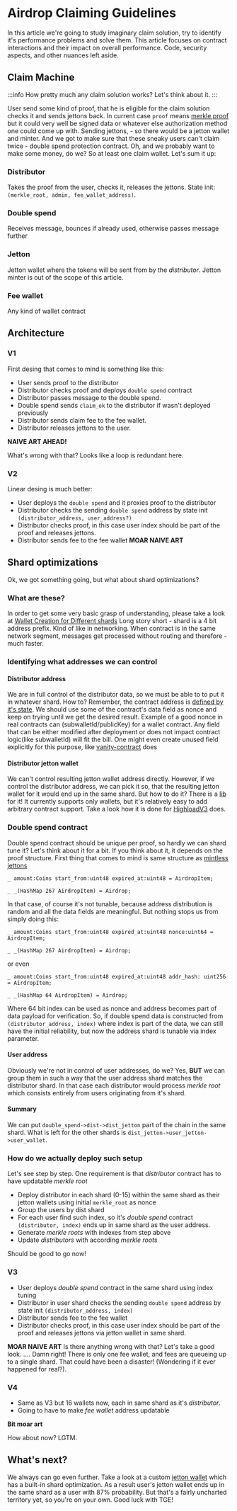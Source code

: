 # Airdrop Claiming Guidelines

In this article we're going to study imaginary claim solution, try to identify it's performance problems and solve them.
This article focuses on contract interactions and their impact on overall performance.
Code, security aspects, and other nuances left aside.

## Claim Machine

:::info
How pretty much any claim solution works?
Let's think about it.
:::

User send some kind of proof, that he is eligible for the claim
solution checks it and sends jettons back.
In current case `proof` means [merkle proof](https://docs.ton.org/develop/data-formats/exotic-cells#merkle-proof) but it could very well be signed data or whatever else authorization method one could come up with.
Sending jettons, - so there would be a jetton wallet and minter.
And we got to make sure that these sneaky users can't claim twice - double spend protection contract.
Oh, and we probably want to make some money, do we?
So at least one claim wallet.
Let's sum it up:

### Distributor

Takes the proof from the user, checks it, releases the jettons.
State init: `(merkle_root, admin, fee_wallet_address)`.

### Double spend

Receives message, bounces if already used, otherwise passes message further

### Jetton

Jetton wallet where the tokens will be sent from by the _distributor_.
Jetton minter is out of the scope of this article.

### Fee wallet

Any kind of wallet contract

## Architecture

### V1

First desing that comes to mind is something like this:

- User sends proof to the distributor
- Distributor checks proof and deploys `double spend` contract
- Distributor passes message to the double spend.
- Double spend sends `claim_ok` to the distributor if wasn't deployed previously
- Distributor sends claim fee to the fee wallet.
- Distributor releases jettons to the user.

**NAIVE ART AHEAD!**

What's wrong with that?
Looks like a loop is redundant here.

### V2

Linear desing is much better:

- User deploys the `double spend` and it proxies proof to the distributor
- Distributor checks the sending `double spend` address by state init `(distributor_address, user_address?)`
- Distributor checks proof, in this case user index should be part of the proof and releases jettons.
- Distributor sends fee to the fee wallet
  **MOAR NAIVE ART**

## Shard optimizations

Ok, we got something going, but what about shard optimizations?

### What are these?

In order to get some very basic grasp of understanding, please take a look at [Wallet Creation for Different shards](https://docs.ton.org/develop/dapps/asset-processing/#wallet-creation-for-different-shards)
Long story short - shard is a 4 bit address prefix. Kind of like in networking.
When contract is in the same network segment, messages get processed without routing and therefore - much faster.

### Identifying what addresses we can control

#### Distributor address

We are in full control of the distributor data, so we must be able to to put it in whatever shard.
How to?
Remember, the contract address is [defined by it's state](https://docs.ton.org/learn/overviews/addresses#account-id).
We should use some of the contract's data field as nonce and keep on trying until we get the desired result.
Example of a good nonce in real contracts can (subwalletId/publicKey) for a wallet contract.
Any field that can be either modified after deployment or does not impact contract logic(like subwalletId) will fit the bill.
One might even create unused field explicitly for this purpose, like [vanity-contract](https://github.com/ton-community/vanity-contract) does

#### Distributor jetton wallet

We can't control resulting jetton wallet address directly.
However, if we control the distributor address, we can pick it so, that the resulting jetton wallet for it would end up in the same shard.
But how to do it? There is a [lib](https://github.com/Trinketer22/turbo-wallet) for it!
It currently supports only wallets, but it's relatively easy to add arbitrary contract support.
Take a look how it is done for [HighloadV3](https://github.com/Trinketer22/turbo-wallet/blob/44fe7ee4300e37e052871275be8dd41035d45c3a/src/lib/contracts/HighloadWalletV3.ts#L20) does.

### Double spend contract

Double spend contract should be unique per proof, so hardly we can shard tune it?
Let's think about it for a bit.
If you think about it, it depends on the proof structure.
First thing that comes to mind is same structure as [mintless jettons](https://github.com/tonkeeper/TEPs2/blob/mintles/text/0177-mintless-jetton-standard.md#handlers)

```
_ amount:Coins start_from:uint48 expired_at:uint48 = AirdropItem;

_ _(HashMap 267 AirdropItem) = Airdrop;

```

In that case, of course it's not tunable, because address distribution is random and all the data fields are meaningful.
But nothing stops us from simply doing this:

```
_ amount:Coins start_from:uint48 expired_at:uint48 nonce:uint64 = AirdropItem;

_ _(HashMap 267 AirdropItem) = Airdrop;
```

or even

```
_ amount:Coins start_from:uint48 expired_at:uint48 addr_hash: uint256 = AirdropItem;

_ _(HashMap 64 AirdropItem) = Airdrop;

```

Where 64 bit index can be used as nonce and address becomes part of data payload for verification.
So, if double spend data is constructed from `(distributor_address, index)` where index is part of the data, we can still have the initial reliability, but now the address shard is tunable via index parameter.

#### User address

Obviously we're not in control of user addresses, do we?
Yes, **BUT** we can group them in such a way that the user address shard matches the distributor shard.
In that case each distributor would process _merkle root_ which consists entirely from users originating from it's shard.

#### Summary

We can put `double_spend->dist->dist_jetton` part of the chain in the same shard.
What is left for the other shards is `dist_jetton->user_jetton->user_wallet`.

### How do we actually deploy such setup

Let's see step by step.
One requirement is that _distributor_ contract has to have updatable _merkle root_

- Deploy distributor in each shard (0-15) within the same shard as their jetton wallets using initial `merkle_root` as nonce
- Group the users by dist shard
- For each user find such index, so it's _double spend_ contract `(distributor, index)` ends up in same shard as the user address.
- Generate _merkle roots_ with indexes from step above
- Update _distributors_ with according _merkle roots_

Should be good to go now!

### V3

- User deploys _double spend_ contract in the same shard using index tuning
- Distributor in user shard checks the sending `double spend` address by state init `(distributor_address, index)`
- Distributor sends fee to the fee wallet
- Distributor checks proof, in this case user index should be part of the proof and releases jettons via jetton wallet in same shard.

**MOAR NAIVE ART**
Is there anything wrong with that? Let's take a good look.
....
Damn right! There is only one fee wallet, and fees are queueing up to a single shard. That could have been a disaster! (Wondering if it ever happened for real?).

### V4

- Same as V3 but 16 wallets now, each in same shard as it's _distributor_.
- Going to have to make _fee wallet_ address updatable

**Bit moar art**

How about now? LGTM.

## What's next?

We always can go even further.
Take a look at a custom [jetton wallet](https://github.com/ton-community/mintless-jetton/blob/main/contracts/jetton-utils.fc#L142) which has a built-in shard optimization.
As a result user's jetton wallet ends up in the same shard as a user with 87% probability.
But that's a fairly uncharted territory yet, so you're on your own.
Good luck with TGE!
